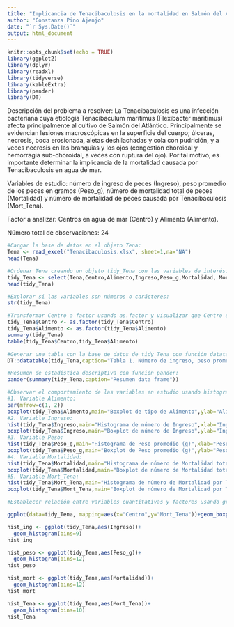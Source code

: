 ```yaml
---
title: "Implicancia de Tenacibaculosis en la mortalidad en Salmón del Atlántico"
author: "Constanza Pino Ajenjo"
date: "`r Sys.Date()`"
output: html_document
---
```


```r
knitr::opts_chunk$set(echo = TRUE)
library(ggplot2)
library(dplyr)
library(readxl)
library(tidyverse)
library(kableExtra)
library(pander)
library(DT)
```

Descripción del problema a resolver: 
La Tenacibaculosis es una infección bacteriana cuya etiología Tenacibaculum maritimus (Flexibacter maritimus) afecta principalmente al cultivo de Salmón del Atlántico. Principalmente se evidencian lesiones macroscópicas en la superficie del cuerpo; úlceras, necrosis, boca erosionada, aletas deshilachadas y cola con pudrición,
y a veces necrosis en las branquias y los ojos (congestión choroidal y hemorragia sub-choroidal, a veces con ruptura del ojo). Por tal motivo, es importante determinar la implicancia de la mortalidad causada por Tenacibaculosis en agua de mar.

Variables de estudio: número de ingreso de peces (Ingreso), peso promedio de los peces en gramos (Peso_g), número de mortalidad total de peces (Mortalidad) y número de mortalidad de peces causada por Tenacibaculosis (Mort_Tena). 

Factor a analizar: Centros en agua de mar (Centro) y Alimento (Alimento).

Número total de observaciones: 24

```r
#Cargar la base de datos en el objeto Tena:
Tena <- read_excel("Tenacibaculosis.xlsx", sheet=1,na="NA")
head(Tena)

#Ordenar Tena creando un objeto tidy_Tena con las variables de interés:
tidy_Tena <- select(Tena,Centro,Alimento,Ingreso,Peso_g,Mortalidad, Mort_Tena)
head(tidy_Tena)

#Explorar si las variables son números o carácteres:
str(tidy_Tena)

#Transformar Centro a factor usando as.factor y visualizar que Centro esté transformado adecuadamente a factor y los datos están balanceados:
tidy_Tena$Centro <- as.factor(tidy_Tena$Centro)
tidy_Tena$Alimento <- as.factor(tidy_Tena$Alimento)
summary(tidy_Tena)
table(tidy_Tena$Centro,tidy_Tena$Alimento)

#Generar una tabla con la base de datos de tidy_Tena con función datatable:
DT::datatable(tidy_Tena,caption="Tabla 1. Número de ingreso, peso promedio y número de mortalidad por Centro")

#Resumen de estadística descriptiva con función pander:
pander(summary(tidy_Tena,caption="Resumen data frame"))

#Observar el comportamiento de las variables en estudio usando histogramas y boxplot:
#1. Variable Alimento:
par(mfrow=c(1, 2))
boxplot(tidy_Tena$Alimento,main="Boxplot de tipo de Alimento",ylab="Alimento",col = "white")
#2. Variable Ingreso:
hist(tidy_Tena$Ingreso,main="Histograma de número de Ingreso",xlab="Ingreso",col="blue")
boxplot(tidy_Tena$Ingreso,main="Boxplot de número de Ingreso",ylab="Ingreso",col = "blue")
#3. Variable Peso:
hist(tidy_Tena$Peso_g,main="Histograma de Peso promedio (g)",xlab="Peso_g",col="red")
boxplot(tidy_Tena$Peso_g,main="Boxplot de Peso promedio (g)",ylab="Peso_g",col ="red")
#4. Variable Mortalidad:
hist(tidy_Tena$Mortalidad,main="Histograma de número de Mortalidad total",xlab="Mortalidad",col="orange")
boxplot(tidy_Tena$Mortalidad,main="Boxplot de número de Mortalidad total",ylab="Mortalidad",col ="orange")
#5. Variable Mort_Tena:
hist(tidy_Tena$Mort_Tena,main="Histograma de número de Mortalidad por Tenacibaculosis",xlab="Mortalidad Tenacibaculosis",col="green")
boxplot(tidy_Tena$Mort_Tena,main="Boxplot de número de Mortalidad por Tenacibaculosis",ylab="Mort_Tena",col ="green")

#Establecer relación entre variables cuantitativas y factores usando gráficas de correlación, boxplot, interacción o de tamaño de los efectos:

ggplot(data=tidy_Tena, mapping=aes(x="Centro",y="Mort_Tena"))+geom_boxplot()


```



```r

hist_ing <- ggplot(tidy_Tena,aes(Ingreso))+
  geom_histogram(bins=9)
hist_ing

```

```r

hist_peso <- ggplot(tidy_Tena,aes(Peso_g))+
  geom_histogram(bins=12)
hist_peso

```
```r
hist_mort <- ggplot(tidy_Tena,aes(Mortalidad))+
  geom_histogram(bins=12)
hist_mort

```
```r
hist_Tena <- ggplot(tidy_Tena,aes(Mort_Tena))+
  geom_histogram(bins=10)
hist_Tena
```

